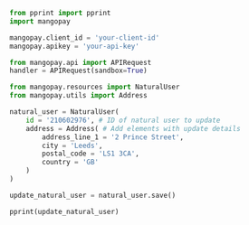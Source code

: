   
```python Python  
from pprint import pprint
import mangopay

mangopay.client_id = 'your-client-id'
mangopay.apikey = 'your-api-key'

from mangopay.api import APIRequest
handler = APIRequest(sandbox=True)

from mangopay.resources import NaturalUser
from mangopay.utils import Address

natural_user = NaturalUser(
    id = '210602976', # ID of natural user to update
    address = Address( # Add elements with update details
        address_line_1 = '2 Prince Street',
        city = 'Leeds',
        postal_code = 'LS1 3CA',
        country = 'GB'
    )
)

update_natural_user = natural_user.save()

pprint(update_natural_user)  
```